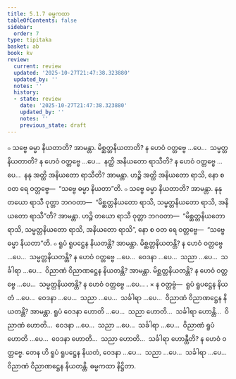 ```yaml
---
title: 5.1.7 ဓမ္မကထာ
tableOfContents: false
sidebar:
  order: 7
type: tipitaka
basket: ab
book: kv
review:
  current: review
  updated: '2025-10-27T21:47:38.323880'
  updated_by: ''
  notes: ''
  history:
  - state: review
    date: '2025-10-27T21:47:38.323880'
    updated_by: ''
    notes: ''
    previous_state: draft
---
```



<ReviewStatus review={frontmatter.review} showDetails={true} />

<HypothesisAnnotation frontmatter={frontmatter} />

<DynamicBreadcrumb />

<Division number="887" book="kv" e="ch" v="32" p="440">

<Paragraph number="2724" book="kv">
๐ သဗ္ဗေ ဓမ္မာ နိယတာတိ? အာမန္တာ. မိစ္ဆတ္တနိယတာတိ? န ဟေဝံ ဝတ္တဗ္ဗေ …ပေ…  သမ္မတ္တနိယတာတိ? န ဟေဝံ ဝတ္တဗ္ဗေ …ပေ…  နတ္ထိ အနိယတော ရာသီတိ? န ဟေဝံ ဝတ္တဗ္ဗေ …ပေ…  နနု အတ္ထိ အနိယတော ရာသီတိ? အာမန္တာ. ဟဉ္စိ အတ္ထိ အနိယတော ရာသိ, နော စ ဝတ ရေ ဝတ္တဗ္ဗေ—  “သဗ္ဗေ ဓမ္မာ နိယတာ”တိ.
</Paragraph>

<Paragraph number="2725" book="kv">
๐ သဗ္ဗေ ဓမ္မာ နိယတာတိ? အာမန္တာ. နနု တယော ရာသီ ဝုတ္တာ ဘဂဝတာ—  “မိစ္ဆတ္တနိယတော ရာသိ, သမ္မတ္တနိယတော ရာသိ, အနိယတော ရာသီ”တိ? အာမန္တာ. ဟဉ္စိ တယော ရာသီ ဝုတ္တာ ဘဂဝတာ—  “မိစ္ဆတ္တနိယတော ရာသိ, သမ္မတ္တနိယတော ရာသိ, အနိယတော ရာသိ”, နော စ ဝတ ရေ ဝတ္တဗ္ဗေ—  “သဗ္ဗေ ဓမ္မာ နိယတာ”တိ.
</Paragraph>

<Paragraph number="2726" book="kv">
๐ ရူပံ ရူပဋ္ဌေန နိယတန္တိ? အာမန္တာ. မိစ္ဆတ္တနိယတန္တိ? န ဟေဝံ ဝတ္တဗ္ဗေ …ပေ…  သမ္မတ္တနိယတန္တိ? န ဟေဝံ ဝတ္တဗ္ဗေ …ပေ…  ဝေဒနာ …ပေ…  သညာ …ပေ…  သင်္ခါရာ …ပေ…  ဝိညာဏံ ဝိညာဏဋ္ဌေန နိယတန္တိ? အာမန္တာ. မိစ္ဆတ္တနိယတန္တိ? န ဟေဝံ ဝတ္တဗ္ဗေ …ပေ…  သမ္မတ္တနိယတန္တိ? န ဟေဝံ ဝတ္တဗ္ဗေ …ပေ… .
</Paragraph>

</Division>
<Division number="888" book="kv" e="ch" v="32" p="440">

<Paragraph number="2727" book="kv">
× န ဝတ္တဗ္ဗံ—  ရူပံ ရူပဋ္ဌေန နိယတံ …ပေ…  ဝေဒနာ …ပေ…  သညာ …ပေ…  သင်္ခါရာ …ပေ…  ဝိညာဏံ ဝိညာဏဋ္ဌေန နိယတန္တိ? အာမန္တာ. ရူပံ ဝေဒနာ ဟောတိ …ပေ…  သညာ ဟောတိ…  သင်္ခါရာ ဟောန္တိ…  ဝိညာဏံ ဟောတိ…  ဝေဒနာ …ပေ…  သညာ …ပေ…  သင်္ခါရာ …ပေ…  ဝိညာဏံ ရူပံ ဟောတိ …ပေ…  ဝေဒနာ ဟောတိ…  သညာ ဟောတိ…  သင်္ခါရာ ဟောန္တီတိ? န ဟေဝံ ဝတ္တဗ္ဗေ. တေန ဟိ ရူပံ ရူပဋ္ဌေန နိယတံ, ဝေဒနာ …ပေ…  သညာ …ပေ…  သင်္ခါရာ …ပေ…  ဝိညာဏံ ဝိညာဏဋ္ဌေန နိယတန္တိ.

</Paragraph>
</Division>

<Paragraph number="2728" type="center" book="kv">
ဓမ္မကထာ နိဋ္ဌိတာ.
</Paragraph>